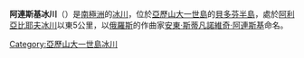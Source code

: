 {{coord|71|39|S|72|15|W|type:glacier_region:AQ_source:GNIS|display=title}}

'''阿連斯基冰川'''（{{lang-en|Arensky Glacier}}）是[[南極洲|南極洲]]的[[冰川|冰川]]，位於[[亞歷山大一世島|亞歷山大一世島]]的[[貝多芬半島|貝多芬半島]]，處於[[阿利亞比耶夫冰川|阿利亞比耶夫冰川]]以東5公里，以[[俄羅斯|俄羅斯]]的作曲家[[安東·斯蒂凡諾維奇·阿連斯基|安東·斯蒂凡諾維奇·阿連斯基]]命名。

{{DEFAULTSORT:Arensky Glacier}}
[[Category:亞歷山大一世島冰川|Category:亞歷山大一世島冰川]]


{{AlexanderIsland-geo-stub}}